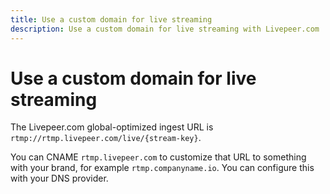 ```yaml
---
title: Use a custom domain for live streaming
description: Use a custom domain for live streaming with Livepeer.com
---
```


# Use a custom domain for live streaming

The Livepeer.com global-optimized ingest URL is
`rtmp://rtmp.livepeer.com/live/{stream-key}`.

You can CNAME `rtmp.livepeer.com` to customize that URL to something with your
brand, for example `rtmp.companyname.io`. You can configure this with your DNS
provider.
